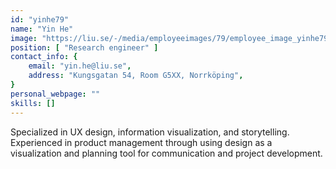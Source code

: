 ```yaml
---
id: "yinhe79"
name: "Yin He"
image: "https://liu.se/-/media/employeeimages/79/employee_image_yinhe79.jpeg"
position: [ "Research engineer" ]
contact_info: {
    email: "yin.he@liu.se",
    address: "Kungsgatan 54, Room G5XX, Norrköping",
}
personal_webpage: ""
skills: []
---
```


Specialized in UX design, information visualization, and storytelling. Experienced in product management through using design as a visualization and planning tool for communication and project development.
